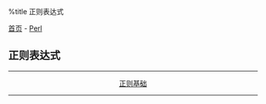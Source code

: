 %title 正则表达式

[[../../../index|首页]] - [[../index|Perl]]
==正则表达式==
----
<center>
[[base|正则基础]]
</center>
----
